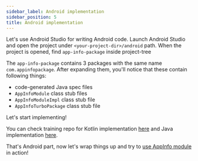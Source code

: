 ```yaml
---
sidebar_label: Android implementation
sidebar_position: 5
title: Android implementation
---
```




Let's use Android Studio for writing Android code. Launch Android Studio and open the project under `<your-project-dir>/android` path.
When the project is opened, find `app-info-package` inside project-tree

The `app-info-package` contains 3 packages with the same name `com.appinfopackage`. After expanding them, you'll notice that these contain following things:

- code-generated Java spec files
- `AppInfoModule` class stub files
- `AppInfoModuleImpl` class stub file
- `AppInfoTurboPackage` class stub file

Let's start implementing!

<Tabs groupId="android_lang">
<TabItem value="kotlin" label="Kotlin">

<AndroidKotlinImpl />

</TabItem>
<TabItem value="java" label="Java">

<AndroidJavaImpl />

</TabItem>
</Tabs>

You can check training repo for Kotlin implementation [here](https://github.com/mateusz1913/rnbridgingtutorial/tree/main/app-info-package) and Java implementation [here](https://github.com/mateusz1913/rnbridgingtutorial/tree/main/app-info-package-classic).

That's Android part, now let's wrap things up and try to [use AppInfo module](./usage) in action!

